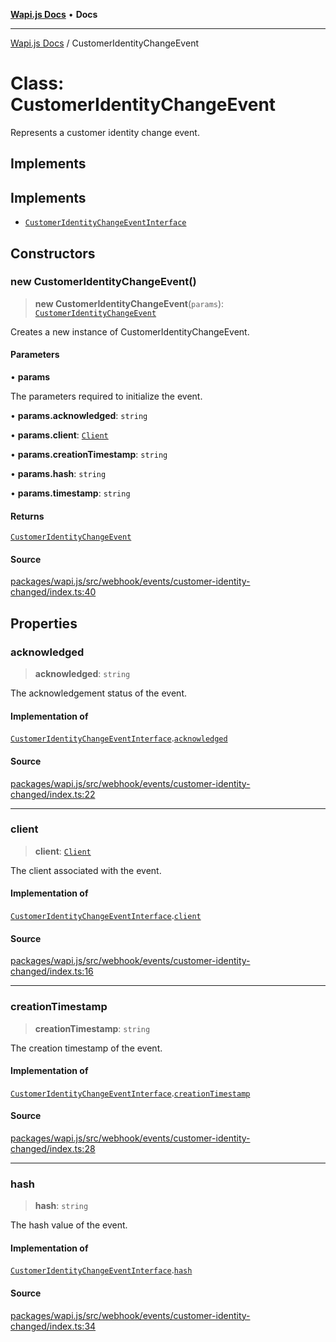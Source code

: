 [**Wapi.js Docs**](../README.mdx) • **Docs**

***

[Wapi.js Docs](../globals.mdx) / CustomerIdentityChangeEvent

# Class: CustomerIdentityChangeEvent

Represents a customer identity change event.

## Implements

## Implements

- [`CustomerIdentityChangeEventInterface`](../interfaces/CustomerIdentityChangeEventInterface.mdx)

## Constructors

### new CustomerIdentityChangeEvent()

> **new CustomerIdentityChangeEvent**(`params`): [`CustomerIdentityChangeEvent`](CustomerIdentityChangeEvent.mdx)

Creates a new instance of CustomerIdentityChangeEvent.

#### Parameters

• **params**

The parameters required to initialize the event.

• **params.acknowledged**: `string`

• **params.client**: [`Client`](Client.mdx)

• **params.creationTimestamp**: `string`

• **params.hash**: `string`

• **params.timestamp**: `string`

#### Returns

[`CustomerIdentityChangeEvent`](CustomerIdentityChangeEvent.mdx)

#### Source

[packages/wapi.js/src/webhook/events/customer-identity-changed/index.ts:40](https://github.com/sarthakjdev/wapi.js/blob/13b0ae8a179e1d2ead89d348fa5b05387c8fc977/packages/wapi.js/src/webhook/events/customer-identity-changed/index.ts#L40)

## Properties

### acknowledged

> **acknowledged**: `string`

The acknowledgement status of the event.

#### Implementation of

[`CustomerIdentityChangeEventInterface`](../interfaces/CustomerIdentityChangeEventInterface.mdx).[`acknowledged`](../interfaces/CustomerIdentityChangeEventInterface.mdx#acknowledged)

#### Source

[packages/wapi.js/src/webhook/events/customer-identity-changed/index.ts:22](https://github.com/sarthakjdev/wapi.js/blob/13b0ae8a179e1d2ead89d348fa5b05387c8fc977/packages/wapi.js/src/webhook/events/customer-identity-changed/index.ts#L22)

***

### client

> **client**: [`Client`](Client.mdx)

The client associated with the event.

#### Implementation of

[`CustomerIdentityChangeEventInterface`](../interfaces/CustomerIdentityChangeEventInterface.mdx).[`client`](../interfaces/CustomerIdentityChangeEventInterface.mdx#client)

#### Source

[packages/wapi.js/src/webhook/events/customer-identity-changed/index.ts:16](https://github.com/sarthakjdev/wapi.js/blob/13b0ae8a179e1d2ead89d348fa5b05387c8fc977/packages/wapi.js/src/webhook/events/customer-identity-changed/index.ts#L16)

***

### creationTimestamp

> **creationTimestamp**: `string`

The creation timestamp of the event.

#### Implementation of

[`CustomerIdentityChangeEventInterface`](../interfaces/CustomerIdentityChangeEventInterface.mdx).[`creationTimestamp`](../interfaces/CustomerIdentityChangeEventInterface.mdx#creationtimestamp)

#### Source

[packages/wapi.js/src/webhook/events/customer-identity-changed/index.ts:28](https://github.com/sarthakjdev/wapi.js/blob/13b0ae8a179e1d2ead89d348fa5b05387c8fc977/packages/wapi.js/src/webhook/events/customer-identity-changed/index.ts#L28)

***

### hash

> **hash**: `string`

The hash value of the event.

#### Implementation of

[`CustomerIdentityChangeEventInterface`](../interfaces/CustomerIdentityChangeEventInterface.mdx).[`hash`](../interfaces/CustomerIdentityChangeEventInterface.mdx#hash)

#### Source

[packages/wapi.js/src/webhook/events/customer-identity-changed/index.ts:34](https://github.com/sarthakjdev/wapi.js/blob/13b0ae8a179e1d2ead89d348fa5b05387c8fc977/packages/wapi.js/src/webhook/events/customer-identity-changed/index.ts#L34)
